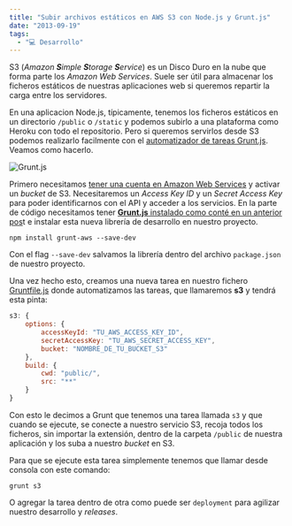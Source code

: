 ```yaml
---
title: "Subir archivos estáticos en AWS S3 con Node.js y Grunt.js"
date: "2013-09-19"
tags:
  - "💻 Desarrollo"
---
```


S3 (_Amazon **S**imple **S**torage **S**ervice_) es un Disco Duro en la nube que forma parte los _Amazon Web Services_. Suele ser útil para almacenar los ficheros estáticos de nuestras aplicaciones web si queremos repartir la carga entre los servidores.

En una aplicacion Node.js, típicamente, tenemos los ficheros estáticos en un directorio `/public` o `/static` y podemos subirlo a una plataforma como Heroku con todo el repositorio. Pero si queremos servirlos desde S3 podemos realizarlo facilmente con el [automatizador de tareas Grunt.js](/automatizar-tareas-en-javascript-con-grunt-js/ "Automatizar tareas con Grunt.js"). Veamos como hacerlo.

![Grunt.js](/images/subiendo-archivos-estaticos-aws-s3-con-node/grunt-logo_g3kshp.png)

Primero necesitamos [tener una cuenta en Amazon Web Services](/como-crear-un-servidor-web-con-amazon-web-services/) y activar un _bucket_ de S3. Necesitaremos un _Access Key ID_ y un _Secret Access Key_ para poder identificarnos con el API y acceder a los servicios. En la parte de código necesitamos tener [**Grunt.js** instalado como conté en un anterior pos](/automatizar-tareas-en-javascript-con-grunt-js/)t e instalar esta nueva librería de desarrollo en nuestro proyecto.

```
npm install grunt-aws --save-dev
```

Con el flag `--save-dev` salvamos la librería dentro del archivo `package.json` de nuestro proyecto.

Una vez hecho esto, creamos una nueva tarea en nuestro fichero [Gruntfile.js](/automatizar-tareas-en-javascript-con-grunt-js/) donde automatizamos las tareas, que llamaremos **s3** y tendrá esta pinta:

```javascript
s3: {
    options: {
        accessKeyId: "TU_AWS_ACCESS_KEY_ID",
        secretAccessKey: "TU_AWS_SECRET_ACCESS_KEY",
        bucket: "NOMBRE_DE_TU_BUCKET_S3"
    },
    build: {
        cwd: "public/",
        src: "**"
    }
}
```

Con esto le decimos a Grunt que tenemos una tarea llamada `s3` y que cuando se ejecute, se conecte a nuestro servicio S3, recoja todos los ficheros, sin importar la extensión, dentro de la carpeta `/public` de nuestra aplicación y los suba a nuestro _bucket_ en S3.

Para que se ejecute esta tarea simplemente tenemos que llamar desde consola con este comando:

```
grunt s3
```

O agregar la tarea dentro de otra como puede ser `deployment` para agilizar nuestro desarrollo y _releases_.
